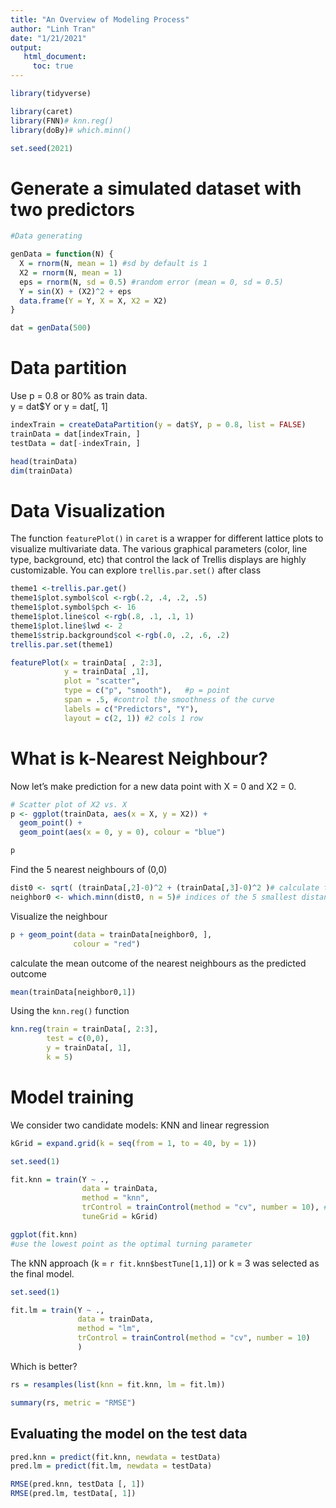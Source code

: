 ```yaml
---
title: "An Overview of Modeling Process"
author: "Linh Tran"
date: "1/21/2021"
output:
   html_document: 
     toc: true
---
```


```r
library(tidyverse)

library(caret)
library(FNN)# knn.reg()
library(doBy)# which.minn()

set.seed(2021)
```

# Generate a simulated dataset with two predictors

```r
#Data generating

genData = function(N) {
  X = rnorm(N, mean = 1) #sd by default is 1
  X2 = rnorm(N, mean = 1)
  eps = rnorm(N, sd = 0.5) #random error (mean = 0, sd = 0.5)
  Y = sin(X) + (X2)^2 + eps
  data.frame(Y = Y, X = X, X2 = X2)
}

dat = genData(500)
```

# Data partition

Use p = 0.8 or 80% as train data.\
y = dat$Y or y = dat[, 1]

```r
indexTrain = createDataPartition(y = dat$Y, p = 0.8, list = FALSE) 
trainData = dat[indexTrain, ]
testData = dat[-indexTrain, ]

head(trainData)
dim(trainData)

```
 
# Data Visualization

The function `featurePlot()` in `caret` is a wrapper for different lattice plots to visualize multivariate data. The various graphical parameters (color, line type, background, etc) that control the lack of Trellis displays are highly customizable. You can explore `trellis.par.set()` after class

```r
theme1 <-trellis.par.get()
theme1$plot.symbol$col <-rgb(.2, .4, .2, .5)
theme1$plot.symbol$pch <- 16
theme1$plot.line$col <-rgb(.8, .1, .1, 1)
theme1$plot.line$lwd <- 2
theme1$strip.background$col <-rgb(.0, .2, .6, .2)
trellis.par.set(theme1)

featurePlot(x = trainData[ , 2:3],
            y = trainData[ ,1],
            plot = "scatter",
            type = c("p", "smooth"),   #p = point
            span = .5, #control the smoothness of the curve
            labels = c("Predictors", "Y"),
            layout = c(2, 1)) #2 cols 1 row
```

# What is k-Nearest Neighbour?

Now let's make prediction for a new data point with X = 0 and X2 = 0.

```r
# Scatter plot of X2 vs. X
p <- ggplot(trainData, aes(x = X, y = X2)) +
  geom_point() + 
  geom_point(aes(x = 0, y = 0), colour = "blue")

p
```

Find the 5 nearest neighbours of (0,0)

```r
dist0 <- sqrt( (trainData[,2]-0)^2 + (trainData[,3]-0)^2 )# calculate the distances
neighbor0 <- which.minn(dist0, n = 5)# indices of the 5 smallest distances
```

Visualize the neighbour

```r
p + geom_point(data = trainData[neighbor0, ],
              colour = "red")
```

calculate the mean outcome of the nearest neighbours as the predicted outcome

```r
mean(trainData[neighbor0,1])
```

Using the `knn.reg()` function

```r
knn.reg(train = trainData[, 2:3],
        test = c(0,0),
        y = trainData[, 1],
        k = 5)
```

# Model training

We consider two candidate models: KNN and linear regression 

```r
kGrid = expand.grid(k = seq(from = 1, to = 40, by = 1))

set.seed(1)

fit.knn = train(Y ~ .,
                data = trainData,
                method = "knn",
                trControl = trainControl(method = "cv", number = 10), #ten-fold CV
                tuneGrid = kGrid) 

ggplot(fit.knn) 
#use the lowest point as the optimal turning parameter
```

The kNN approach (k = `r fit.knn$bestTune[1,1]`) or k = 3 was selected as the final model.

```r
set.seed(1)

fit.lm = train(Y ~ .,
               data = trainData,
               method = "lm",
               trControl = trainControl(method = "cv", number = 10)
               )
```

Which is better?

```r
rs = resamples(list(knn = fit.knn, lm = fit.lm))

summary(rs, metric = "RMSE")
```

## Evaluating the model on the test data

```r
pred.knn = predict(fit.knn, newdata = testData)
pred.lm = predict(fit.lm, newdata = testData)

RMSE(pred.knn, testData [, 1])
RMSE(pred.lm, testData[, 1])
```

